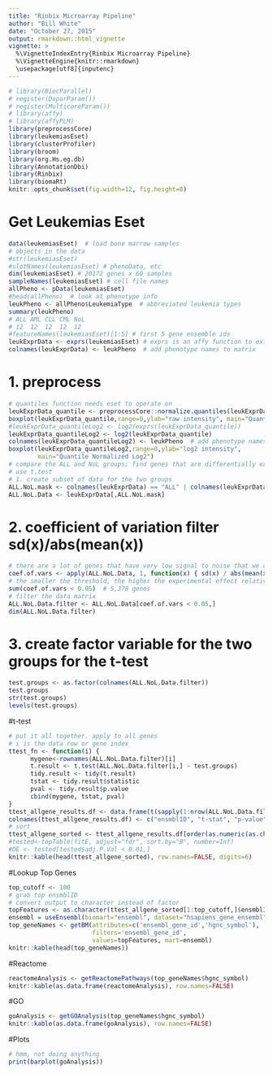 ```yaml
---
title: "Rinbix Microarray Pipeline"
author: "Bill White"
date: "October 27, 2015"
output: rmarkdown::html_vignette
vignette: >
  %\VignetteIndexEntry{Rinbix Microarray Pipeline}
  %\VignetteEngine{knitr::rmarkdown}
  \usepackage[utf8]{inputenc}
---
```


```r
# library(BiocParallel)
# register(DoparParam())
# register(MulticoreParam())
# library(affy)
# library(affyPLM)
library(preprocessCore)
library(leukemiasEset)
library(clusterProfiler)
library(broom)
library(org.Hs.eg.db)
library(AnnotationDbi)
library(Rinbix)
library(biomaRt)
knitr::opts_chunk$set(fig.width=12, fig.height=8) 
```

# Get Leukemias Eset

```r
data(leukemiasEset)  # load bone marrow samples
# objects in the data
#str(leukemiasEset)
#slotNames(leukemiasEset) # phenoData, etc
dim(leukemiasEset) # 20172 genes x 60 samples
sampleNames(leukemiasEset) # cell file names
allPheno <- pData(leukemiasEset)
#head(allPheno)  # look at phenotype info
leukPheno <- allPheno$LeukemiaType  # abbreviated leukemia types
summary(leukPheno)
# ALL AML CLL CML NoL 
# 12  12  12  12  12 
#featureNames(leukemiasEset)[1:5] # first 5 gene ensemble ids
leukExprData <- exprs(leukemiasEset) # exprs is an affy function to extract expression data from eset
colnames(leukExprData) <- leukPheno  # add phenotype names to matrix
```

# 1. preprocess

```r
# quantiles function needs eset to operate on
leukExprData_quantile <- preprocessCore::normalize.quantiles(leukExprData)
boxplot(leukExprData_quantile,range=0,ylab="raw intensity", main="Quantile Normalized")
#leukExprData_quantileLog2 <- log2(exprs(leukExprData_quantile))
leukExprData_quantileLog2 <- log2(leukExprData_quantile)
colnames(leukExprData_quantileLog2) <- leukPheno  # add phenotype names to matrix
boxplot(leukExprData_quantileLog2,range=0,ylab="log2 intensity", 
        main="Quantile Normalized Log2")
# compare the ALL and NoL groups; find genes that are differentially expressed between groups
# use t.test
# 1. create subset of data for the two groups
ALL.NoL.mask <- colnames(leukExprData) == "ALL" | colnames(leukExprData) == "NoL"
ALL.NoL.Data <- leukExprData[,ALL.NoL.mask]
```

# 2. coefficient of variation filter sd(x)/abs(mean(x))

```r
# there are a lot of genes that have very low signal to noise that we can get rid of.
coef.of.vars <- apply(ALL.NoL.Data, 1, function(x) { sd(x) / abs(mean(x)) })
# the smaller the threshold, the higher the experimental effect relative to the measurement precision
sum(coef.of.vars < 0.05)  # 5,378 genes
# filter the data matrix
ALL.NoL.Data.filter <- ALL.NoL.Data[coef.of.vars < 0.05,]
dim(ALL.NoL.Data.filter)
```

# 3. create factor variable for the two groups for the t-test

```r
test.groups <- as.factor(colnames(ALL.NoL.Data.filter))
test.groups
str(test.groups)
levels(test.groups)
```

#t-test

```r
# put it all together. apply to all genes
# i is the data row or gene index
ttest_fn <- function(i) {
      mygene<-rownames(ALL.NoL.Data.filter)[i]
      t.result <- t.test(ALL.NoL.Data.filter[i,] ~ test.groups)
      tidy.result <- tidy(t.result)
      tstat <- tidy.result$statistic
      pval <- tidy.result$p.value
      cbind(mygene, tstat, pval)    
} 
ttest_allgene_results.df <- data.frame(t(sapply(1:nrow(ALL.NoL.Data.filter), ttest_fn)))
colnames(ttest_allgene_results.df) <- c("ensmblID", "t-stat", "p-value")
# sort
ttest_allgene_sorted <- ttest_allgene_results.df[order(as.numeric(as.character(ttest_allgene_results.df$"p-value"))), ]
#tested<-topTable(fitE, adjust="fdr", sort.by="B", number=Inf)
#DE <- tested[tested$adj.P.Val < 0.01,]
knitr::kable(head(ttest_allgene_sorted), row.names=FALSE, digits=6)
```

#Lookup Top Genes

```r
top_cutoff <- 100
# grab top ensmblID 
# convert output to character instead of factor
topFeatures <- as.character(ttest_allgene_sorted[1:top_cutoff,]$ensmblID)
ensembl = useEnsembl(biomart="ensembl", dataset="hsapiens_gene_ensembl")
top_geneNames <- getBM(attributes=c('ensembl_gene_id','hgnc_symbol'),
                       filters='ensembl_gene_id', 
                       values=topFeatures, mart=ensembl)
knitr::kable(head(top_geneNames))
```

#Reactome

```r
reactomeAnalysis <- getReactomePathways(top_geneNames$hgnc_symbol)
knitr::kable(as.data.frame(reactomeAnalysis), row.names=FALSE)
```

#GO

```r
goAnalysis <- getGOAnalysis(top_geneNames$hgnc_symbol)
knitr::kable(as.data.frame(goAnalysis), row.names=FALSE)
```

#Plots

```r
# hmm, not doing anything
print(barplot(goAnalysis))
```
